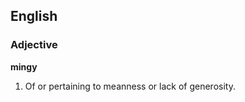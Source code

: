 ==English==

===Adjective===
'''mingy'''

# Of or pertaining to meanness or lack of generosity.
#:''{{{2|<He left a mingy tip. Sam is a mingy person.>}}}''